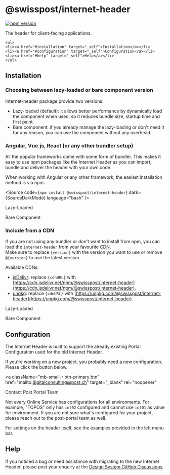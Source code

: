 
<Meta of={GettingStartedStories} />

# @swisspost/internet-header

[![npm version](https://badge.fury.io/js/@swisspost%2Finternet-header.svg)](https://badge.fury.io/js/@swisspost%2Finternet-header)

The header for client-facing applications.

    <ul>
    <li><a href="#installation" target="_self">Installation</a></li>
    <li><a href="#configuration" target="_self">Configuration</a></li>
    <li><a href="#help" target="_self">Help</a></li>
    </ul>

## Installation

### Choosing between lazy-loaded or bare component version

Internet-header package provide two versions:

- Lazy-loaded (default): it allows better performance by dynamically load the component when used, so it reduces bundle size, startup time and first paint.
- Bare component: if you already manage the lazy-loading or don't need it for any reason, you can use the component without any overhead.

### Angular, Vue.js, React (or any other bundler setup)

All the popular frameworks come with some form of bundler.
This makes it easy to use npm packages like the Internet Header as you can import,
bundle and deliver the header with your own code.

When working with Angular or any other framework, the easiest installation method is via npm.

<Source code={`npm install @swisspost/internet-header`} dark={SourceDarkMode} language="bash" />

<Source code={SampleFrameworks} dark={SourceDarkMode} language="html" />

<PostTabs>
  <PostTabHeader slot="tabs" panel="lazy-loaded">Lazy-Loaded</PostTabHeader>
  <PostTabPanel name="lazy-loaded">
    <Source code={SampleLazyLoaded} dark={SourceDarkMode} language="javascript" />
  </PostTabPanel>

  <PostTabHeader slot="tabs" panel="bareComponent">Bare Component</PostTabHeader>
  <PostTabPanel name="bareComponent">
    <Source code={SampleBareComponent} dark={SourceDarkMode} language="javascript" />
  </PostTabPanel>
</PostTabs>

### Include from a CDN

If you are not using any bundler or don't want to install from npm, you can load the `internet-header` from your favourite [CDN](https://en.wikipedia.org/wiki/Content_delivery_network).<br/>
Make sure to replace `{version}` with the version you want to use or remove `@{version}` to use the latest version.

Available CDNs:

- [jsDelivr](https://www.jsdelivr.com/): replace `{cdnURL}` with [https://cdn.jsdelivr.net/npm/@swisspost/internet-header](https://cdn.jsdelivr.net/npm/@swisspost/internet-header).
- [unpkg](https://unpkg.com/): replace `{cdnURL}` with [https://unpkg.com/@swisspost/internet-header](https://unpkg.com/@swisspost/internet-header).

<PostTabs>
  <PostTabHeader slot="tabs" panel="lazy-loaded">Lazy-Loaded</PostTabHeader>
  <PostTabPanel name="lazy-loaded">
    <Source code={SampleCDNLazyLoaded} dark={SourceDarkMode} language="html" />
  </PostTabPanel>

  <PostTabHeader slot="tabs" panel="bareComponent">Bare Component</PostTabHeader>
  <PostTabPanel name="bareComponent">
    <Source code={SampleCDNBareComponent} dark={SourceDarkMode} language="html" />
  </PostTabPanel>
</PostTabs>
## Configuration

The Internet Header is built to support the already existing Portal Configuration used for the old Internet Header.

If you're working on a new project, you probably need a new configuration. Please click the button below.

<a
  className="mb-small-r btn-primary btn"
  href="mailto:digitalconsulting@post.ch"
  target="_blank"
  rel="noopener"
>
  Contact Post Portal Team <post-icon name="1001" className="fs-large" />
</a>

Not every Online Service has configurations for all environments.
For example, "TOPOS" only has `int02` configured and cannot use `int01` as value for environment.
If you are not sure what's configured for your project, please reach out to the post-portal team as well.

For settings on the header itself, see the examples provided in the left menu bar.

## Help

If you noticed a bug or need assistance with migrating to the new Internet Header, please post your enquiry at the [Design System GitHub Discussions](https://github.com/swisspost/design-system/discussions/categories/q-a).
